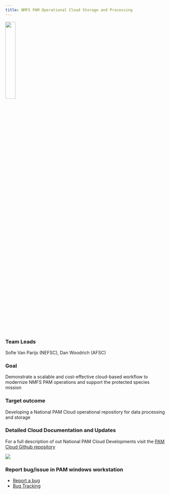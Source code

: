 ```yaml
---
title: NMFS PAM Operational Cloud Storage and Processing
---
```


![](/content/images/Priority_project_graphics/Cloud/Direct-upload-cloud.png){width=25%}

### Team Leads 
Sofie Van Parijs (NEFSC), Dan Woodrich (AFSC)

### Goal 
Demonstrate a scalable and cost-effective cloud-based workflow to modernize NMFS PAM operations and support the protected species mission\

### Target outcome
Developing a National PAM Cloud operational repository for data processing and storage

### Detailed Cloud Documentation and Updates
For a full description of out National PAM Cloud Developments visit the [PAM Cloud Github repository](https://nmfs-ost.github.io/PAM-Cloud/)

![](/content/images/Priority_project_graphics/Cloud/flowchart.PNG)

### Report bug/issue in PAM windows workstation
* [Report a bug](https://app.smartsheetgov.com/b/form/cb361c4cdbd7416c90bb5905020174a6)
* [Bug Tracking](https://app.smartsheetgov.com/b/home?dlp=%2Fsheets%2FcQ7v4XMHJVWMPf938jpgCF46695VP7Fc8J2p6HH1&dlq=view%3Dcard%26cardLevel%3D0%26cardViewByColumnId%3D5253881597847428)




